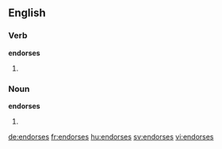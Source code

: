==English==

===Verb===
'''endorses'''

# {{en-third-person singular of|endorse}}

===Noun===
'''endorses'''

# {{plural of|endorse}}

[[de:endorses]]
[[fr:endorses]]
[[hu:endorses]]
[[sv:endorses]]
[[vi:endorses]]